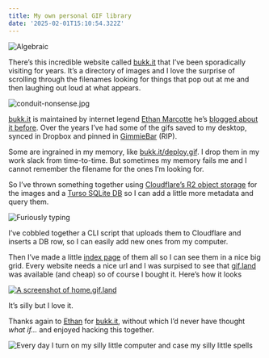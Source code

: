 ```yaml
---
title: My own personal GIF library
date: '2025-02-01T15:10:54.322Z'
---
```


![Algebraic](https://gif.land/algebraic.gif)

There’s this incredible website called [bukk.it](https://bukk.it/) that I’ve been sporadically visiting for years. It’s a directory of images and I love the surprise of scrolling through the filenames looking for things that pop out at me and then laughing out loud at what appears.

![conduit-nonsense.jpg](https://gif.land/conduit-nonsense.jpg)

[bukk.it](https://bukk.it/) is maintained by internet legend [Ethan Marcotte](https://ethanmarcotte.com) he’s [blogged about it before](https://ethanmarcotte.com/wrote/bukkit/). Over the years I’ve had some of the gifs saved to my desktop, synced in Dropbox and pinned in [GimmieBar](https://markfletcher.co/a-eulogy-for-gimmebar/) (RIP).

Some are ingrained in my memory, like [bukk.it/deploy.gif](https://bukk.it/deploy.gif). I drop them in my work slack from time-to-time. But sometimes my memory fails me and I cannot remember the filename for the ones I’m looking for.

So I’ve thrown something together using [Cloudflare’s R2 object storage](https://www.cloudflare.com/en-gb/developer-platform/products/r2/) for the images and a [Turso SQLite DB](https://turso.tech/) so I can add a little more metadata and query them.

![Furiously typing](https://gif.land/rudd-work.gif)

I’ve cobbled together a CLI script that uploads them to Cloudflare and inserts a DB row, so I can easily add new ones from my computer.

Then I’ve made a little [index page](https://gif.land) of them all so I can see them in a nice big grid. Every website needs a nice url and I was surpised to see that [gif.land](https://gif.land) was available (and cheap) so of course I bought it. Here’s how it looks

[![A screenshot of home.gif.land](https://imagedelivery.net/tfgleCjJafHVtd2F4ngDnQ/90deafb3-388e-4ba4-8664-d3356f757e00/medium)](https://home.gif.land)

It’s silly but I love it.

Thanks again to [Ethan](https://ethanmarcotte.com) for [bukk.it](https://bukk.it/), without which I’d never have thought _what if..._ and enjoyed hacking this together.

![Every day I turn on my silly little computer and case my silly little spells](https://gif.land/computer-spells.png)
